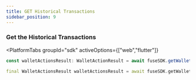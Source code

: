 ```yaml
---
title: GET Historical Transactions
sidebar_position: 9
---
```



### **Get the Historical Transactions**

<PlatformTabs
	groupId="sdk"
	activeOptions={["web","flutter"]}
>
<PlatformTabItem value="web">

```javascript
const walletActionsResult: WalletActionResult = await fuseSDK.getWalletActions({ page: 1, limit: 10 });
```

</PlatformTabItem>

<PlatformTabItem value="flutter">

```dart
final WalletActionsResult walletActionsResult = await fuseSDK.getWalletActions(page: 1, limit: 50);
```

</PlatformTabItem>
</PlatformTabs>
